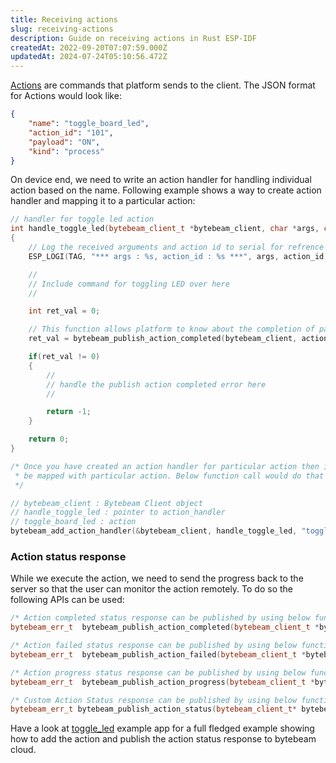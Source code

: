 ```yaml
---
title: Receiving actions
slug: receiving-actions
description: Guide on receiving actions in Rust ESP-IDF
createdAt: 2022-09-20T07:07:59.000Z
updatedAt: 2024-07-24T05:10:56.472Z
---
```


[Actions](/platform-guide/actions/action-details/introduction) are commands that platform sends to the client. The JSON format for Actions would look like:

```json
{
    "name": "toggle_board_led",
    "action_id": "101",
    "payload": "ON",
    "kind": "process"
}
```

On device end, we need to write an action handler for handling individual action based on the name. Following example shows a way to create action handler and mapping it to a particular action:

```cpp
// handler for toggle led action
int handle_toggle_led(bytebeam_client_t *bytebeam_client, char *args, char *action_id)
{
    // Log the received arguments and action id to serial for refrence
    ESP_LOGI(TAG, "*** args : %s, action_id : %s ***", args, action_id);

    //
    // Include command for toggling LED over here
    //

    int ret_val = 0;

    // This function allows platform to know about the completion of particular action
    ret_val = bytebeam_publish_action_completed(bytebeam_client, action_id);

    if(ret_val != 0)
    {
        //
        // handle the publish action completed error here
        //

        return -1;
    }

    return 0;
}

/* Once you have created an action handler for particular action then it should
 * be mapped with particular action. Below function call would do that mapping
 */

// bytebeam_client : Bytebeam Client object
// handle_toggle_led : pointer to action_handler
// toggle_board_led : action
bytebeam_add_action_handler(&bytebeam_client, handle_toggle_led, "toggle_board_led");
```

### Action status response&#x20;

While we execute the action, we need to send the progress back to the server so that the user can monitor the action remotely. To do so the following APIs can be used:&#x20;

```cpp
/* Action completed status response can be published by using below function */
bytebeam_err_t  bytebeam_publish_action_completed(bytebeam_client_t *bytebeam_client, char *action_id);

/* Action failed status response can be published by using below function */
bytebeam_err_t  bytebeam_publish_action_failed(bytebeam_client_t *bytebeam_client, char *action_id);

/* Action progress status response can be published by using below function */
bytebeam_err_t  bytebeam_publish_action_progress(bytebeam_client_t *bytebeam_client, char *action_id, int progress_percentage);

/* Custom Action Status response can be published by using below function */
bytebeam_err_t bytebeam_publish_action_status(bytebeam_client_t* bytebeam_client, char *action_id, int percentage, char *status, char *error_message);
```

Have a look at <a href="https://github.com/bytebeamio/bytebeam-esp-idf-sdk/tree/main/examples/receive_data/toggle_led" target="_blank">toggle\_led</a> example app for a full fledged example showing how to add the action and publish the action status response to bytebeam cloud.
